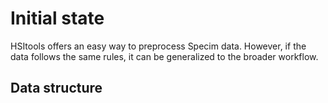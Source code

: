# Initial state

HSItools offers an easy way to preprocess Specim data. However, if the data follows the same rules, it can be generalized to the broader workflow.

## Data structure
